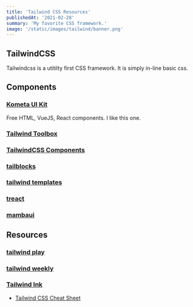 ```yaml
---
title: 'Tailwind CSS Resources'
publishedAt: '2021-02-28'
summary: 'My favorite CSS framework.'
image: '/static/images/tailwind/banner.png'
---
```


## TailwindCSS 

Tailwindcss is a utitilty first CSS framework. It is simply in-line basic css. 

## Components

### [Kometa UI Kit](https://kitwind.io/products/kometa)
Free HTML, VueJS, React components. I like this one.

### [Tailwind Toolbox](https://www.tailwindtoolbox.com/)
### [TailwindCSS Components](https://tailwindcomponents.com/)
### [tailblocks](https://tailblocks.cc/)
### [tailwind templates](https://tailwindtemplates.io/)
### [treact](https://treact.owaiskhan.me/)
### [mambaui](https://mambaui.com/)


## Resources

### [tailwind play](https://play.tailwindcss.com/)
### [tailwind weekly](https://www.getrevue.co/profile/tailwind-weekly)
### [Tailwind Ink](https://tailwind.ink/)

* [Tailwind CSS Cheat Sheet](https://nerdcave.com/tailwind-cheat-sheet)